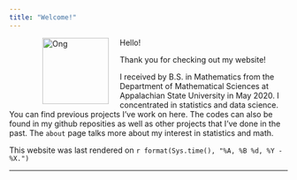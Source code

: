 ```yaml
---
title: "Welcome!"
---
```


<figure>
<img src="./images/Ongpng.png" alt="Ong" align="left" hspace="20" style="width:120px;height:120px;">
</figure>

Hello! 

Thank you for checking out my website! 

I received by B.S. in Mathematics from the Department of Mathematical Sciences at Appalachian State University in May 2020. I concentrated in statistics and data science. You can find previous projects I've work on here. The codes can also be found in my github reposities as well as other projects that I've done in the past.
The `about` page talks more about my interest in statistics and math.



This website was last rendered on `r format(Sys.time(), "%A, %B %d, %Y - %X.")`


* * *